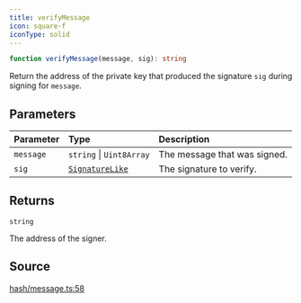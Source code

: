 ```yaml
---
title: verifyMessage
icon: square-f
iconType: solid
---
```


```ts
function verifyMessage(message, sig): string
```

Return the address of the private key that produced the signature `sig` during signing for `message`.

## Parameters

| Parameter | Type | Description |
| :------ | :------ | :------ |
| `message` | `string` \| `Uint8Array` | The message that was signed. |
| `sig` | [`SignatureLike`](/content/type-aliases/SignatureLike) | The signature to verify. |

## Returns

`string`

The address of the signer.

## Source

[hash/message.ts:58](https://github.com/dominant-strategies/quais.js/blob/9cd48558df3d21b38e50dd81be3a8b94ee4847f2/src/hash/message.ts#L58)
